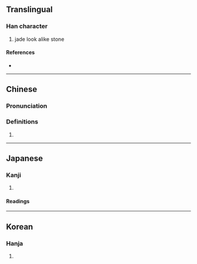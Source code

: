 {{also|琎}}
{{character info}}
==Translingual==

===Han character===
{{Han char|rn=96|rad=玉|as=12|sn=16|four=10131|canj=MGYOG|ids=⿰𤣩進}}

# jade look alike stone

====References====
* {{Han ref|kx=0742.120|dkj=21248|dj=1151.250|hdz=21135.070|uh=74A1|ud=29857|bh=EA68|bd=60008}}

----

==Chinese==
{{zh-forms|s=琎}}

===Pronunciation===
{{zh-pron
|m=jìn
|cat=
}}

===Definitions===
{{zh-hanzi}}

# {{rfdef|zh}}

----

==Japanese==

===Kanji===
{{ja-kanji|grade=|rs=玉12}}

# {{rfdef|ja|sort=玉12}}

====Readings====
{{ja-readings
|on=しん
|kun=
|nanori=
}}

----

==Korean==

===Hanja===
{{ko-hanja|hangeul=진|eumhun=|rv=jin|mr=chin|y=cin}}

# {{rfdef|ko|sort=玉12}}
